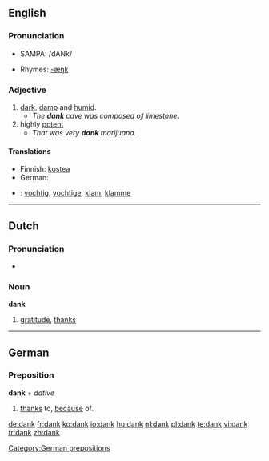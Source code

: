 {{see|Dank}}

==English==

===Pronunciation===
*{{US}} SAMPA: /dANk/
*Rhymes: [[Rhymes:English:-æŋk|-æŋk]]

===Adjective===
{{en-adj|dank|er}}

# [[dark]], [[damp]] and [[humid]].
#*''The '''dank''' cave was composed of limestone.''
# highly [[potent]]
#*''That was very '''dank''' marijuana.''

====Translations====
{{trans-top|dark, damp and humid}}
*Finnish: [[kostea]]
* German: {{t+|de|feucht}}
{{trans-mid}}
{{trans-bottom}}

{{trans-top|highly potent}}
{{trans-mid}}
{{trans-bottom}}

{{checktrans-top}}
*{{ttbc|Dutch}}: [[vochtig]], [[vochtige]], [[klam]], [[klamme]]
{{checktrans-mid}}
{{checktrans-bottom}}

----

==Dutch==
===Pronunciation===
*{{audio|Nl-dank.ogg|audio}}

===Noun===
'''dank''' {{m}}

#[[gratitude]], [[thanks]]

----
==German==
===Preposition===
'''dank''' + ''dative''

#[[thanks]] to, [[because]] of.

[[Category:German prepositions]]

[[de:dank]]
[[fr:dank]]
[[ko:dank]]
[[io:dank]]
[[hu:dank]]
[[nl:dank]]
[[pl:dank]]
[[te:dank]]
[[vi:dank]]
[[tr:dank]]
[[zh:dank]]